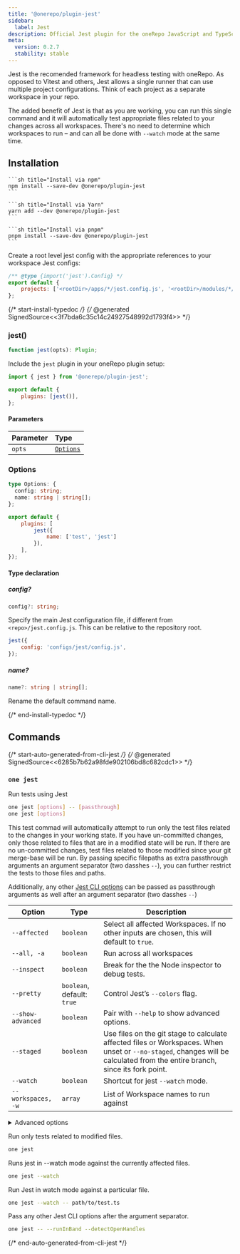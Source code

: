 ```yaml
---
title: '@onerepo/plugin-jest'
sidebar:
  label: Jest
description: Official Jest plugin for the oneRepo JavaScript and TypeScript monorepo toolchain.
meta:
  version: 0.2.7
  stability: stable
---
```



Jest is the recomended framework for headless testing with oneRepo. As opposed to Vitest and others, Jest allows a single runner that can use multiple project configurations. Think of each project as a separate workspace in your repo.

The added benefit of Jest is that as you are working, you can run this single command and it will automatically test appropriate files related to your changes across all workspaces. There's no need to determine which workspaces to run – and can all be done with `--watch` mode at the same time.

## Installation

<Tabs group="pkgmanager">
  <TabItem label="npm">

    ```sh title="Install via npm"
    npm install --save-dev @onerepo/plugin-jest
    ```

  </TabItem>
  <TabItem label="yarn">

    ```sh title="Install via Yarn"
    yarn add --dev @onerepo/plugin-jest
    ```

  </TabItem>
  <TabItem label="pnpm">

    ```sh title="Install via pnpm"
    pnpm install --save-dev @onerepo/plugin-jest
    ```

  </TabItem>
</Tabs>

Create a root level jest config with the appropriate references to your workspace Jest configs:

```js title="jest.config.js"
/** @type {import('jest').Config} */
export default {
	projects: ['<rootDir>/apps/*/jest.config.js', '<rootDir>/modules/*/jest.config.js'],
};
```

{/* start-install-typedoc */}
{/* @generated SignedSource<<3f7bda6c35c14c24927548992d1793f4>> */}

### jest()

```ts
function jest(opts): Plugin;
```

Include the `jest` plugin in your oneRepo plugin setup:

```js title="onerepo.config.ts" {1,4}
import { jest } from '@onerepo/plugin-jest';

export default {
	plugins: [jest()],
};
```

#### Parameters

| Parameter | Type                  |
| :-------- | :-------------------- |
| `opts`    | [`Options`](#options) |

### Options

```ts
type Options: {
  config: string;
  name: string | string[];
};
```

```js title="onerepo.config.js"
export default {
	plugins: [
		jest({
			name: ['test', 'jest']
		}),
	],
});
```

#### Type declaration

##### config?

```ts
config?: string;
```

Specify the main Jest configuration file, if different from `<repo>/jest.config.js`. This can be relative to the repository root.

```js
jest({
	config: 'configs/jest/config.js',
});
```

##### name?

```ts
name?: string | string[];
```

Rename the default command name.

{/* end-install-typedoc */}

## Commands

{/* start-auto-generated-from-cli-jest */}
{/* @generated SignedSource<<6285b7b62a98fde902106bd8c682cdc1>> */}

### `one jest`

Run tests using Jest

```sh
one jest [options] -- [passthrough]
one jest [options]
```

This test commad will automatically attempt to run only the test files related to the changes in your working state. If you have un-committed changes, only those related to files that are in a modified state will be run. If there are no un-committed changes, test files related to those modified since your git merge-base will be run. By passing specific filepaths as extra passthrough arguments an argument separator (two dasshes `--`), you can further restrict the tests to those files and paths.

Additionally, any other [Jest CLI options](https://jestjs.io/docs/cli) can be passed as passthrough arguments as well after an argument separator (two dasshes `--`)

| Option             | Type                       | Description                                                                                                                                                                 |
| ------------------ | -------------------------- | --------------------------------------------------------------------------------------------------------------------------------------------------------------------------- |
| `--affected`       | `boolean`                  | Select all affected Workspaces. If no other inputs are chosen, this will default to `true`.                                                                                 |
| `--all, -a`        | `boolean`                  | Run across all workspaces                                                                                                                                                   |
| `--inspect`        | `boolean`                  | Break for the the Node inspector to debug tests.                                                                                                                            |
| `--pretty`         | `boolean`, default: `true` | Control Jest’s `--colors` flag.                                                                                                                                             |
| `--show-advanced`  | `boolean`                  | Pair with `--help` to show advanced options.                                                                                                                                |
| `--staged`         | `boolean`                  | Use files on the git stage to calculate affected files or Workspaces. When unset or `--no-staged`, changes will be calculated from the entire branch, since its fork point. |
| `--watch`          | `boolean`                  | Shortcut for jest `--watch` mode.                                                                                                                                           |
| `--workspaces, -w` | `array`                    | List of Workspace names to run against                                                                                                                                      |

<details>

<summary>Advanced options</summary>

| Option          | Type                                    | Description                                               |
| --------------- | --------------------------------------- | --------------------------------------------------------- |
| `--config`      | `string`, default: `"./jest.config.js"` | Path to the jest.config file, relative to the repo root.  |
| `--from-ref`    | `string`                                | Git ref to start looking for affected files or workspaces |
| `--through-ref` | `string`                                | Git ref to start looking for affected files or workspaces |

</details>

Run only tests related to modified files.

```sh
one jest
```

Runs jest in --watch mode against the currently affected files.

```sh
one jest --watch
```

Run Jest in watch mode against a particular file.

```sh
one jest --watch -- path/to/test.ts
```

Pass any other Jest CLI options after the argument separator.

```sh
one jest -- --runInBand --detectOpenHandles
```

{/* end-auto-generated-from-cli-jest */}
